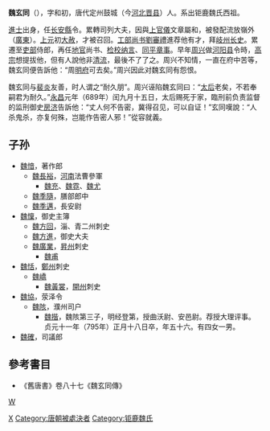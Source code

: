 '''魏玄同'''（{{bd|617年||689年|11月2日|catIdx=W}}），字和初，唐代定州鼓城（今[[河北|河北]][[晋县|晋县]]）人。系出钜鹿魏氏西祖。

[[進士|進士]]出身，任[[长安縣|长安縣]]令。累轉司列大夫，因與[[上官儀|上官儀]]文章屬和，被發配流放嶺外（[[廣東|廣東]]）。[[上元|上元]]初[[大赦|大赦]]，才被召回。[[工部尚书|工部尚书]][[劉審禮|劉審禮]]進荐他有才，拜[[岐州|岐州]][[长史|长史]]。累遷至[[吏部|吏部]]侍郎，再任[[地官|地官]]尚书、[[检校|检校]][[纳言|纳言]]、[[同平章事|同平章事]]。早年[[周兴|周兴]]做[[河阳县|河阳县]]令時，[[唐高宗|高宗]]想提拔他，但有人說他非[[清流|清流]]，最後不了了之。周兴不知情，一直在府中苦等，魏玄同便告訴他：“周[[知縣|明府]]可去矣。”周兴因此对魏玄同有怨恨。

魏玄同与[[裴炎|裴炎]]友善，时人谓之“耐久朋”。周兴诬陷魏玄同曰：“[[武則天|太后]]老矣，不若奉嗣君为耐久。”[[永昌|永昌]]元年（689年）闰九月十五日，太后赐死于家，臨刑前负责监督的监刑御史[[房济|房济]]告訴他：“丈人何不告密，冀得召见，可以自证！”玄同嘆說：“人杀鬼杀，亦复何殊，岂能作告密人邪！”從容就義。

==子孙==
*[[魏愔|魏愔]]，著作郎
**[[魏長裕|魏長裕]]，[[河南|河南]]法曹參軍
***[[魏充|魏充]]、[[魏霓|魏霓]]、[[魏尤|魏尤]]
**[[魏季隨|魏季隨]]，膳部郎中
**[[魏季邁|魏季邁]]，長安尉
*[[魏懍|魏懍]]，御史主簿
**[[魏方回|魏方回]]，淄、青二州刺史
**[[魏方進|魏方進]]，御史大夫
**[[魏廣業|魏廣業]]，[[昇州|昇州]]刺史
***[[魏甫|魏甫]]
*[[魏恬|魏恬]]，[[鄭州|鄭州]]刺史
**[[魏嶠|魏嶠]]
***[[魏黃裳|魏黃裳]]，[[開州|開州]]刺史
*[[魏協|魏協]]，荥泽令
**[[魏陔|魏陔]]，濮州司户
***[[魏揩|魏揩]]，魏陔第三子，明经登第，授曲沃尉、安邑尉。荐授大理评事。贞元十一年（795年）正月十八日卒，年五十六。有四女一男。
*[[魏確|魏確]]，司議郎

== 參考書目 ==
* 《舊唐書》卷八十七《魏玄同傳》
[[category:唐朝宰相|W]]
[[Category:魏姓|X]]
[[Category:唐朝被處決者|Category:唐朝被處決者]]
[[Category:钜鹿魏氏|Category:钜鹿魏氏]]
